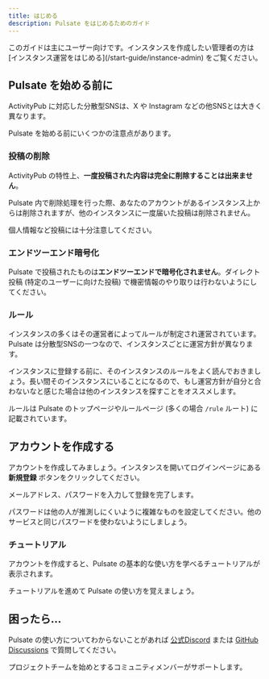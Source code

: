 ```yaml
---
title: はじめる
description: Pulsate をはじめるためのガイド
---
```



<Aside type="note">
  このガイドは主にユーザー向けです。インスタンスを作成したい管理者の方は [インスタンス運営をはじめる](/start-guide/instance-admin) をご覧ください。
</Aside>

## Pulsate を始める前に

ActivityPub に対応した分散型SNSは、X や Instagram などの他SNSとは大きく異なります。

Pulsate を始める前にいくつかの注意点があります。

### 投稿の削除

ActivityPub の特性上、**一度投稿された内容は完全に削除することは出来ません**。

Pulsate 内で削除処理を行った際、あなたのアカウントがあるインスタンス上からは削除されますが、他のインスタンスに一度届いた投稿は削除されません。

個人情報など投稿には十分注意してください。

### エンドツーエンド暗号化

Pulsate で投稿されたものは**エンドツーエンドで暗号化されません**。ダイレクト投稿 (特定のユーザーに向けた投稿) で機密情報のやり取りは行わないようにしてください。

### ルール

インスタンスの多くはその運営者によってルールが制定され運営されています。Pulsate は分散型SNSの一つなので、インスタンスごとに運営方針が異なります。

インスタンスに登録する前に、そのインスタンスのルールをよく読んでおきましょう。長い間そのインスタンスにいることになるので、もし運営方針が自分と合わないなと感じた場合は他のインスタンスを探すことをオススメします。

ルールは Pulsate のトップページやルールページ (多くの場合 `/rule` ルート) に記載されています。

## アカウントを作成する

アカウントを作成してみましょう。インスタンスを開いてログインページにある **新規登録** ボタンをクリックしてください。

メールアドレス、パスワードを入力して登録を完了します。

<Aside type="danger" title="パスワードは複雑に!">
  パスワードは他の人が推測しにくいように複雑なものを設定してください。他のサービスと同じパスワードを使わないようにしましょう。
</Aside>

### チュートリアル

アカウントを作成すると、Pulsate の基本的な使い方を学べるチュートリアルが表示されます。

チュートリアルを進めて Pulsate の使い方を覚えましょう。

## 困ったら...

Pulsate の使い方についてわからないことがあれば [公式Discord](https://link.pulsate.dev/discord) または [GitHub Discussions](https://link.pulsate.dev/discussions) で質問してください。

プロジェクトチームを始めとするコミュニティメンバーがサポートします。
